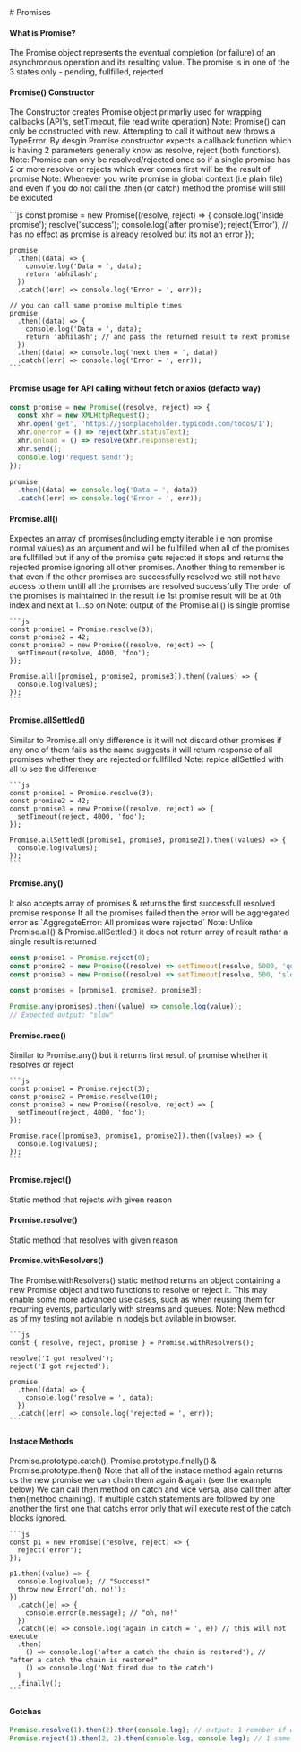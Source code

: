 
<Meta title="JavaScript/Promises" />

<div className="sb-container">
  <div className='sb-section-title'>
    # Promises
  </div>
 <div className="sb-section">
    <div className="sb-section-item">


 <h4 className="sb-section-item-heading">What is Promise?</h4>
  <p className="sb-section-item-paragraph">The Promise object represents the eventual completion (or failure) of an asynchronous operation and its resulting value.
    The promise is in one of the 3 states only - pending, fullfilled, rejected</p>

   <h4 className="sb-section-item-heading">Promise() Constructor</h4>
    <p className="sb-section-item-paragraph">
    The Constructor creates Promise object primarliy used for wrapping callbacks (API's, setTimeout, file read write operation)
    Note: Promise() can only be constructed with new. Attempting to call it without new throws a TypeError.
    By desgin Promise constructor expects a callback function which is having 2 parameters generally know as resolve, reject (both functions).
    Note: Promise can only be resolved/rejected once so if a single promise has 2 or more resolve or rejects which ever comes first will be the result of promise
    Note: Whenever you write promise in global context (i.e plain file) and even if you do not call the .then (or catch) method the promise will still be exicuted
    </p>
    ```js
    const promise = new Promise((resolve, reject) => {
      console.log('Inside promise');
      resolve('success');
      console.log('after promise');
      reject('Error'); // has no effect as promise is already resolved but its not an error
    });

    promise
      .then((data) => {
        console.log('Data = ', data);
        return 'abhilash';
      })
      .catch((err) => console.log('Error = ', err));

    // you can call same promise multiple times
    promise
      .then((data) => {
        console.log('Data = ', data);
        return 'abhilash'; // and pass the returned result to next promise
      })
      .then((data) => console.log('next then = ', data))
      .catch((err) => console.log('Error = ', err));
    ```

 <h4 className="sb-section-item-heading">Promise usage for API calling without fetch or axios (defacto way)</h4>

```js
const promise = new Promise((resolve, reject) => {
  const xhr = new XMLHttpRequest();
  xhr.open('get', 'https://jsonplaceholder.typicode.com/todos/1');
  xhr.onerror = () => reject(xhr.statusText);
  xhr.onload = () => resolve(xhr.responseText);
  xhr.send();
  console.log('request send!');
});

promise
  .then((data) => console.log('Data = ', data))
  .catch((err) => console.log('Error = ', err));
```

   <h4 className="sb-section-item-heading">Promise.all()</h4>
    <p className="sb-section-item-paragraph">Expectes an array of promises(including empty iterable i.e non promise normal values) as an argument and will be fullfilled when all of the promises are fullfilled
    but if any of the promise gets rejected it stops and returns the rejected promise ignoring all other promises.
    Another thing to remember is that even if the other promises are successfully resolved we still not have access to them untill all the promises are resolved successfully
    The order of the promises is maintained in the result i.e 1st promise result will be at 0th index and next at 1...so on
    Note: output of the Promise.all() is single promise</p>

    ```js
    const promise1 = Promise.resolve(3);
    const promise2 = 42;
    const promise3 = new Promise((resolve, reject) => {
      setTimeout(resolve, 4000, 'foo');
    });

    Promise.all([promise1, promise2, promise3]).then((values) => {
      console.log(values);
    });
    ```

 <h4 className="sb-section-item-heading">Promise.allSettled()</h4>
  <p className="sb-section-item-paragraph">Similar to Promise.all only difference is it will not discard other promises if any one of them fails as the name suggests it will return response of all promises whether they are rejected or fullfilled
  Note: replce allSettled with all to see the difference</p>

    ```js
    const promise1 = Promise.resolve(3);
    const promise2 = 42;
    const promise3 = new Promise((resolve, reject) => {
      setTimeout(reject, 4000, 'foo');
    });

    Promise.allSettled([promise1, promise3, promise2]).then((values) => {
      console.log(values);
    });
    ```

 <h4 className="sb-section-item-heading">Promise.any()</h4>
  <p className="sb-section-item-paragraph">It also accepts array of promises & returns the first successfull resolved promise response
  If all the promises failed then the error will be aggregated error as `AggregateError: All promises were rejected`
  Note: Unlike Promise.all() & Promise.allSettled() it does not return array of result rathar a single result is returned</p>

  ```js
  const promise1 = Promise.reject(0);
  const promise2 = new Promise((resolve) => setTimeout(resolve, 5000, 'quick'));
  const promise3 = new Promise((resolve) => setTimeout(resolve, 500, 'slow'));

  const promises = [promise1, promise2, promise3];

  Promise.any(promises).then((value) => console.log(value));
  // Expected output: "slow"
  ```

 <h4 className="sb-section-item-heading">Promise.race()</h4>
  <p className="sb-section-item-paragraph">Similar to Promise.any() but it returns first result of promise whether it resolves or reject</p>

    ```js
    const promise1 = Promise.reject(3);
    const promise2 = Promise.resolve(10);
    const promise3 = new Promise((resolve, reject) => {
      setTimeout(reject, 4000, 'foo');
    });

    Promise.race([promise3, promise1, promise2]).then((values) => {
      console.log(values);
    });
    ```

 <h4 className="sb-section-item-heading">Promise.reject()</h4>
 <p className="sb-section-item-paragraph">Static method that rejects with given reason</p>

 <h4 className="sb-section-item-heading">Promise.resolve()</h4>
 <p className="sb-section-item-paragraph">Static method that resolves with given reason</p>

 <h4 className="sb-section-item-heading">Promise.withResolvers()</h4>
  <p className="sb-section-item-paragraph">The Promise.withResolvers() static method returns an object containing a new Promise object and two functions to resolve or reject it.
  This may enable some more advanced use cases, such as when reusing them for recurring events, particularly with streams and queues.
  Note: New method as of my testing not avilable in nodejs but avilable in browser.</p>

    ```js
    const { resolve, reject, promise } = Promise.withResolvers();

    resolve('I got resolved');
    reject('I got rejected');

    promise
      .then((data) => {
        console.log('resolve = ', data);
      })
      .catch((err) => console.log('rejected = ', err));
    ```

 <h4 className="sb-section-item-heading">Instace Methods</h4>
  <p className="sb-section-item-paragraph">Promise.prototype.catch(), Promise.prototype.finally() & Promise.prototype.then()
  Note that all of the instace method again returns us the new promise we can chain them again & again (see the example below)
  We can call then method on catch and vice versa, also call then after then(method chaining). If multiple catch statements are followed by one another the first one that catchs error only that will execute rest of the catch blocks ignored.</p>

    ```js
    const p1 = new Promise((resolve, reject) => {
      reject('error');
    });

    p1.then((value) => {
      console.log(value); // "Success!"
      throw new Error('oh, no!');
    })
      .catch((e) => {
        console.error(e.message); // "oh, no!"
      })
      .catch((e) => console.log('again in catch = ', e)) // this will not execute
      .then(
        () => console.log('after a catch the chain is restored'), // "after a catch the chain is restored"
        () => console.log('Not fired due to the catch')
      )
      .finally();
    ```

 <h4 className="sb-section-item-heading">Gotchas</h4>

  ```js
  Promise.resolve(1).then(2).then(console.log); // output: 1 remeber if we do not return anthing from then the first thens result will be forwarded
  Promise.reject(1).then(2, 2).then(console.log, console.log); // 1 same here
  ```
</div>  
</div>  
</div>